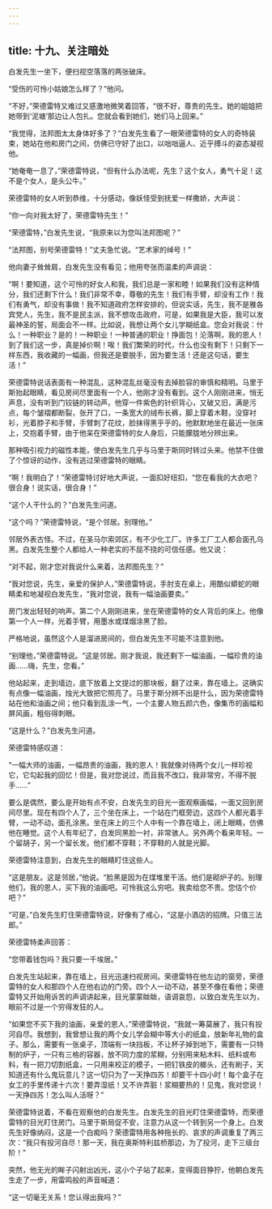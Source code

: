 ```yaml
---
---
---
```

title: 十九、关注暗处
---




白发先生一坐下，便扫视空落落的两张破床。

“受伤的可怜小姑娘怎么样了？”他问。

“不好，”荣德雷特又难过又感激地微笑着回答，“很不好，尊贵的先生。她的姐姐把她带到‘泥塘’那边让人包扎。您就会看到她们，她们马上回来。”

“我觉得，法邦图太太身体好多了？”白发先生看了一眼荣德雷特的女人的奇特装束，她站在他和房门之间，仿佛已守好了出口，以咄咄逼人、近乎搏斗的姿态凝视他。

“她奄奄一息了，”荣德雷特说，“但有什么办法呢，先生？这个女人，勇气十足！这不是个女人，是头公牛。”

荣德雷特的女人听到恭维，十分感动，像妖怪受到抚爱一样撒娇，大声说：

“你一向对我太好了，荣德雷特先生！”

“荣德雷特，”白发先生说，“我原来以为您叫法邦图呢？”

“法邦图，别号荣德雷特！”丈夫急忙说。“艺术家的绰号！”

他向妻子耸耸肩，白发先生没有看见；他用夸张而温柔的声调说：

“啊！要知道，这个可怜的好女人和我，我们总是一家和睦！如果我们没有这种情分，我们还剩下什么！我们非常不幸，尊敬的先生！我们有手臂，却没有工作！我们有勇气，却没有事做！我不知道政府怎样安排的，但说实话，先生，我不是雅各宾党人，先生，我不是民主派，我不想攻击政府，可是，如果我是大臣，我可以发最神圣的誓，局面会不一样。比如说，我想让两个女儿学糊纸盒。您会对我说：什么！一种职业？是的！一种职业！一种普通的职业！挣面包！沦落啊，我的恩人！到了我们这一步，真是掉价啊！唉！我们繁荣的时代，什么也没有剩下！只剩下一样东西，我收藏的一幅画，但我还是要脱手，因为要生活！还是这句话，要生活！”

荣德雷特说话表面有一种混乱，这种混乱丝毫没有去掉脸容的审慎和精明。马里于斯抬起眼睛，看见房间尽里面有一个人，他刚才没有看到。这个人刚刚进来，悄无声息，没有听到门铰链的转动声。他穿一件紫色的针织背心，又破又旧，满是污点，每个皱褶都断裂，张开了口，一条宽大的绒布长裤，脚上穿着木鞋，没穿衬衫，光着脖子和手臂，手臂刺了花纹，脸抹得黑乎乎的。他默默地坐在最近一张床上，交抱着手臂，由于他呆在荣德雷特的女人身后，只能朦胧地分辨出来。

那种吸引视力的磁性本能，使白发先生几乎与马里于斯同时转过头来。他禁不住做了个惊讶的动作，没有逃过荣德雷特的眼睛。

“啊！我明白了！”荣德雷特讨好地大声说，一面扣好纽扣，“您在看我的大衣吧？很合身！说实话，很合身！”

“这个人干什么的？”白发先生问道。

“这个吗？”荣德雷特说，“是个邻居。别理他。”

邻居外表古怪。不过，在圣马尔索郊区，有不少化工厂。许多工厂工人都会面孔乌黑。白发先生整个人都给人一种老实的不屈不挠的可信任感。他又说：

“对不起，刚才您对我说什么来着，法邦图先生？”

“我对您说，先生，亲爱的保护人，”荣德雷特说，手肘支在桌上，用酷似蟒蛇的眼睛柔和地凝视白发先生，“我对您说，我有一幅油画要卖。”

房门发出轻轻的响声。第二个人刚刚进来，坐在荣德雷特的女人背后的床上。他像第一个人一样，光着手臂，用墨水或煤烟涂黑了脸。

严格地说，虽然这个人是溜进房间的，但白发先生不可能不注意到他。

“别理他，”荣德雷特说。“这是邻居。刚才我说，我还剩下一幅油画，一幅珍贵的油画……嗨，先生，您看。”

他站起来，走到墙边，底下放着上文提过的那块板，翻了过来，靠在墙上。这确实有点像一幅油画，烛光大致把它照亮了。马里于斯分辨不出是什么，因为荣德雷特站在他和油画之间；他只看到乱涂一气，一个主要人物五颜六色，像集市的画幅和屏风画，粗俗得刺眼。

“这是什么？”白发先生问道。

荣德雷特感叹道：

“一幅大师的油画，一幅昂贵的油画，我的恩人！我就像对待两个女儿一样珍视它，它勾起我的回忆！但是，我对您说过，而且我不改口，我非常穷，不得不脱手……”

要么是偶然，要么是开始有点不安，白发先生的目光一面观察画幅，一面又回到房间尽里。现在有四个人了，三个坐在床上，一个站在门框旁边，这四个人都光着手臂，一动不动，面孔涂黑。坐在床上的三个人中有一个靠在墙上，闭上眼睛，仿佛他在睡觉。这个人有年纪了，白发同黑脸一衬，非常骇人。另外两个看来年轻。一个留胡子，另一个留长发。他们都不穿鞋；不穿鞋的人就是光脚。

荣德雷特注意到，白发先生的眼睛盯住这些人。

“这是朋友。这是邻居，”他说。“脸黑是因为在煤堆里干活。他们是砌炉子的。别理他们，我的恩人，买下我的油画吧。可怜我这么穷吧。我卖给您不贵。您估个价吧？”

“可是，”白发先生盯住荣德雷特说，好像有了戒心，“这是小酒店的招牌。只值三法郎。”

荣德雷特柔声回答：

“您带着钱包吗？我只要一千埃居。”

白发先生站起来，靠在墙上，目光迅速扫视房间。荣德雷特在他左边的窗旁，荣德雷特的女人和那四个人在他右边的门旁。四个人一动不动，甚至不像在看他；荣德雷特又开始用诉苦的声调讲起来，目光蒙蒙眬眬，语调哀怨，以致白发先生以为，眼前不过是一个穷得发狂的人。

“如果您不买下我的油画，亲爱的恩人，”荣德雷特说，“我就一筹莫展了，我只有投河自尽。我想到，我曾想让我的两个女儿学会糊中等大小的纸盒，放新年礼物的盒子。那么，需要有一张桌子，顶端有一块挡板，不让杯子掉到地下，需要有一只特制的炉子，一只有三格的容器，放不同力度的浆糊，分别用来粘木料、纸料或布料，有一把刀切割纸盒，一只用来校正的模子，一把钉铁皮的榔头，还有刷子，天知道还有什么鬼玩意儿？这一切只为了一天挣四苏！却要干十四小时！每个盒子在女工的手里传递十六次！要弄湿纸！又不许弄脏！浆糊要热的！见鬼，我对您说！一天挣四苏！怎么叫人活呀？”

荣德雷特说着，不看在观察他的白发先生。白发先生的目光盯住荣德雷特，而荣德雷特的目光盯住房门。马里于斯局促不安，注意力从这一个转到另一个身上。白发先生好像纳闷，这是一个白痴吗？荣德雷特用各种拖长的、哀求的声调重复了两三次：“我只有投河自尽！那一天，我在奥斯特利兹桥那边，为了投河，走下三级台阶！”

突然，他无光的眸子闪射出凶光，这小个子站了起来，变得面目狰狞，他朝白发先生走了一步，用雷鸣般的声音喊道：

“这一切毫无关系！您认得出我吗？”